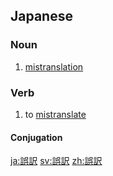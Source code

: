 ==Japanese==
{{ja-kanjitab|ご|やく|yomi=o}}

===Noun===
{{ja-noun|ごやく|kyu=誤譯}}

# [[mistranslation]]

===Verb===
{{ja-verb-suru|ごやく|kyu=誤譯}}

# to [[mistranslate]]

====Conjugation====
{{ja-suru|ごやく}}

[[ja:誤訳]]
[[sv:誤訳]]
[[zh:誤訳]]